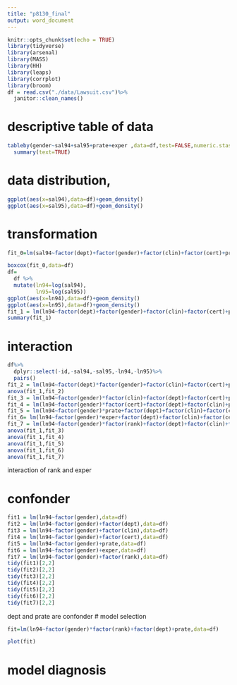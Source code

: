 ```yaml
---
title: "p8130_final"
output: word_document
---
```


```r
knitr::opts_chunk$set(echo = TRUE)
library(tidyverse)
library(arsenal)
library(MASS)
library(HH)
library(leaps)
library(corrplot)
library(broom)
df = read.csv("./data/Lawsuit.csv")%>%
  janitor::clean_names()
```
# descriptive table of data

```R
tableby(gender~sal94+sal95+prate+exper ,data=df,test=FALSE,numeric.stas=c("meansd","median","iqr"))%>%
  summary(text=TRUE)

```

# data distribution,
```r

ggplot(aes(x=sal94),data=df)+geom_density()
ggplot(aes(x=sal95),data=df)+geom_density()

```


# transformation
```r
fit_0=lm(sal94~factor(dept)+factor(gender)+factor(clin)+factor(cert)+prate+exper+factor(rank),data=df)

boxcox(fit_0,data=df)
df=
  df %>%
  mutate(ln94=log(sal94),
         ln95=log(sal95))
ggplot(aes(x=ln94),data=df)+geom_density()
ggplot(aes(x=ln95),data=df)+geom_density()
fit_1 = lm(ln94~factor(dept)+factor(gender)+factor(clin)+factor(cert)+prate+exper+factor(rank),data=df)
summary(fit_1)


```
# interaction
```r
df%>%
  dplyr::select(-id,-sal94,-sal95,-ln94,-ln95)%>%
  pairs()
fit_2 = lm(ln94~factor(dept)*factor(gender)+factor(clin)+factor(cert)+prate+exper+factor(rank),data=df)
anova(fit_1,fit_2)
fit_3 = lm(ln94~factor(gender)*factor(clin)+factor(dept)+factor(cert)+prate+exper+factor(rank),data=df)
fit_4 = lm(ln94~factor(gender)*factor(cert)+factor(dept)+factor(clin)+prate+exper+factor(rank),data=df)
fit_5 = lm(ln94~factor(gender)*prate+factor(dept)+factor(clin)+factor(cert)+exper+factor(rank),data=df)
fit_6= lm(ln94~factor(gender)*exper+factor(dept)+factor(clin)+factor(cert)+prate+factor(rank),data=df)
fit_7 = lm(ln94~factor(gender)*factor(rank)+factor(dept)+factor(clin)+factor(cert)+prate+exper,data=df)
anova(fit_1,fit_3)
anova(fit_1,fit_4)
anova(fit_1,fit_5)
anova(fit_1,fit_6)
anova(fit_1,fit_7)

```
interaction of rank and exper

# confonder
```r
fit1 = lm(ln94~factor(gender),data=df)
fit2 = lm(ln94~factor(gender)+factor(dept),data=df)
fit3 = lm(ln94~factor(gender)+factor(clin),data=df)
fit4 = lm(ln94~factor(gender)+factor(cert),data=df)
fit5 = lm(ln94~factor(gender)+prate,data=df)
fit6 = lm(ln94~factor(gender)+exper,data=df)
fit7 = lm(ln94~factor(gender)+factor(rank),data=df)
tidy(fit1)[2,2]
tidy(fit2)[2,2]
tidy(fit3)[2,2]
tidy(fit4)[2,2]
tidy(fit5)[2,2]
tidy(fit6)[2,2]
tidy(fit7)[2,2]
```
dept and prate are confonder
# model selection

```r
fit=lm(ln94~factor(gender)*factor(rank)+factor(dept)+prate,data=df)

plot(fit)

```

# model diagnosis
















```r


```